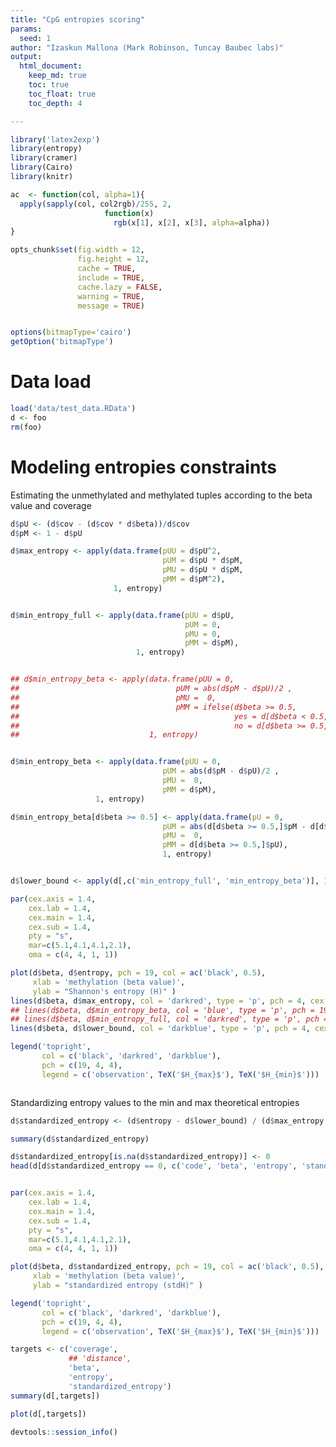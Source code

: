 ```yaml
---
title: "CpG entropies scoring"
params:
  seed: 1
author: "Izaskun Mallona (Mark Robinson, Tuncay Baubec labs)"
output:
  html_document:
    keep_md: true
    toc: true
    toc_float: true
    toc_depth: 4

---
```


```r
library('latex2exp')
library(entropy)
library(cramer)
library(Cairo)
library(knitr)

ac  <- function(col, alpha=1){
  apply(sapply(col, col2rgb)/255, 2, 
                     function(x) 
                       rgb(x[1], x[2], x[3], alpha=alpha))  
}

opts_chunk$set(fig.width = 12,
               fig.height = 12,
               cache = TRUE,
               include = TRUE,
               cache.lazy = FALSE,
               warning = TRUE,
               message = TRUE)


options(bitmapType='cairo')
getOption('bitmapType')


```
# Data load

```r
load('data/test_data.RData')
d <- foo
rm(foo)
```

# Modeling entropies constraints

Estimating the unmethylated and methylated tuples according to the beta value and coverage

```r

d$pU <- (d$cov - (d$cov * d$beta))/d$cov
d$pM <- 1 - d$pU

```

```r
d$max_entropy <- apply(data.frame(pUU = d$pU^2,
                                  pUM = d$pU * d$pM,
                                  pMU = d$pU * d$pM,
                                  pMM = d$pM^2),
                       1, entropy)


d$min_entropy_full <- apply(data.frame(pUU = d$pU,
                                       pUM = 0,
                                       pMU = 0,
                                       pMM = d$pM),
                            1, entropy)


## d$min_entropy_beta <- apply(data.frame(pUU = 0,
##                                   pUM = abs(d$pM - d$pU)/2 ,
##                                   pMU =  0,
##                                   pMM = ifelse(d$beta >= 0.5,
##                                                yes = d[d$beta < 0.5, 'pM'],
##                                                no = d[d$beta >= 0.5, 'pU'])),
##                             1, entropy)


d$min_entropy_beta <- apply(data.frame(pUU = 0,
                                  pUM = abs(d$pM - d$pU)/2 ,
                                  pMU =  0,
                                  pMM = d$pM),
                   1, entropy)

d$min_entropy_beta[d$beta >= 0.5] <- apply(data.frame(pU = 0,
                                  pUM = abs(d[d$beta >= 0.5,]$pM - d[d$beta >= 0.5,]$pU)/2 ,
                                  pMU =  0,
                                  pMM = d[d$beta >= 0.5,]$pU),
                                  1, entropy)


d$lower_bound <- apply(d[,c('min_entropy_full', 'min_entropy_beta')], 1, min)
```

```r

par(cex.axis = 1.4,
    cex.lab = 1.4,
    cex.main = 1.4,
    cex.sub = 1.4,
    pty = "s",
    mar=c(5.1,4.1,4.1,2.1),
    oma = c(4, 4, 1, 1))

plot(d$beta, d$entropy, pch = 19, col = ac('black', 0.5),
     xlab = 'methylation (beta value)',
     ylab = "Shannon's entropy (H)" )
lines(d$beta, d$max_entropy, col = 'darkred', type = 'p', pch = 4, cex = 1)
## lines(d$beta, d$min_entropy_beta, col = 'blue', type = 'p', pch = 19, cex = 0.5)
## lines(d$beta, d$min_entropy_full, col = 'darkred', type = 'p', pch = 19, cex = 0.5)
lines(d$beta, d$lower_bound, col = 'darkblue', type = 'p', pch = 4, cex = 1)

legend('topright',
       col = c('black', 'darkred', 'darkblue'),
       pch = c(19, 4, 4),
       legend = c('observation', TeX('$H_{max}$'), TeX('$H_{min}$')))



```

Standardizing entropy values to the min and max theoretical entropies

```r

d$standardized_entropy <- (d$entropy - d$lower_bound) / (d$max_entropy - d$lower_bound)

summary(d$standardized_entropy)

d$standardized_entropy[is.na(d$standardized_entropy)] <- 0
head(d[d$standardized_entropy == 0, c('code', 'beta', 'entropy', 'standardized_entropy')])


par(cex.axis = 1.4,
    cex.lab = 1.4,
    cex.main = 1.4,
    cex.sub = 1.4,
    pty = "s",
    mar=c(5.1,4.1,4.1,2.1),
    oma = c(4, 4, 1, 1))

plot(d$beta, d$standardized_entropy, pch = 19, col = ac('black', 0.5),
     xlab = 'methylation (beta value)',
     ylab = "standardized entropy (stdH)" )

legend('topright',
       col = c('black', 'darkred', 'darkblue'),
       pch = c(19, 4, 4),
       legend = c('observation', TeX('$H_{max}$'), TeX('$H_{min}$')))

```

```r

targets <- c('coverage',
             ## 'distance',
             'beta',
             'entropy',
             'standardized_entropy')
summary(d[,targets])

plot(d[,targets])


```

```r
devtools::session_info()
```
